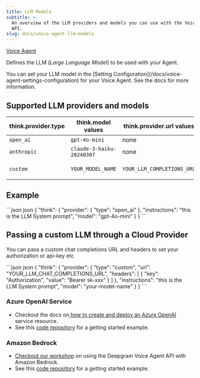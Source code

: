 ```yaml
---
title: LLM Models
subtitle: >-
  An overview of the LLM providers and models you can use with the Voice Agent
  API.
slug: docs/voice-agent-llm-models
---
```



[Voice Agent](/docs/voice-agent)

Defines the LLM (*Large Language Model*) to be used with your Agent.

<Info>
  You can set your LLM model in the [Setting Configuration](/docs/voice-agent-settings-configuration) for your Voice Agent. See the docs for more information.
</Info>

## Supported LLM providers and models

| think.provider.type | think.model values        | think.provider.url values  | think.provider.headers values                   |
| ------------------- | ------------------------- | -------------------------- | ----------------------------------------------- |
| `open_ai`           | `gpt-4o-mini`             | none                       | none                                            |
| `anthropic`         | `claude-3-haiku-20240307` | none                       | none                                            |
| `custom`            | `YOUR_MODEL_NAME`         | `YOUR_LLM_COMPLETIONS_URL` | `Array of Headers to pass with your auth token` |

## Example

<CodeGroup>
  ```json json
  {
    "think": {
      "provider": {
        "type": "open_ai"
      },
      "instructions": "this is the LLM System prompt",
      "model": "gpt-4o-mini"
    }
  }
  ```
</CodeGroup>

## Passing a custom LLM through a Cloud Provider

You can pass a custom chat completions URL and headers to set your authorization or api-key etc

<CodeGroup>
  ```json json
  {
    "think": {
      "provider": {
        "type": "custom",
        "url": "YOUR_LLM_CHAT_COMPLETIONS_URL",
        "headers": [
          {
            "key": "Authorization",
            "value": "Bearer sk-xxx"
          }
        ]
      },
      "instructions": "this is the LLM System prompt",
      "model": "your-model-name"
    }
  }
  ```
</CodeGroup>

### Azure OpenAI Service

* Checkout the docs on[ how to create and deploy an Azure OpenAI](https://learn.microsoft.com/en-us/azure/ai-services/openai/how-to/create-resource?pivots=web-portal) service resource.
* See this [code repository](https://github.com/deepgram-devs/voice-agent-azure-open-ai-services) for a getting started example.

### Amazon Bedrock

* [Checkout our workshop](https://catalog.us-east-1.prod.workshops.aws/workshops/318f009b-6147-46b2-a86c-0e4a52866016/en-US) on using the Deepgram Voice Agent API with Amazon Bedrock.
* See this [code repository](https://github.com/DamienDeepgram/amazon-bedrock-deepgram-voice-agent-client) for a getting started example.
